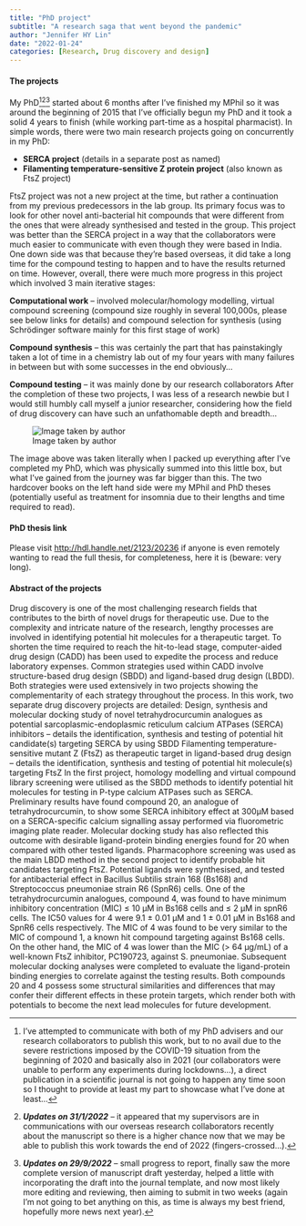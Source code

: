 ```yaml
---
title: "PhD project"
subtitle: "A research saga that went beyond the pandemic"
author: "Jennifer HY Lin"
date: "2022-01-24"
categories: [Research, Drug discovery and design]
---
```


#### **The projects**

My PhD[^1][^2][^3] started about 6 months after I've finished my MPhil so it was around the beginning of 2015 that I've officially begun my PhD and it took a solid 4 years to finish (while working part-time as a hospital pharmacist). In simple words, there were two main research projects going on concurrently in my PhD:

[^1]: I've attempted to communicate with both of my PhD advisers and our research collaborators to publish this work, but to no avail due to the severe restrictions imposed by the COVID-19 situation from the beginning of 2020 and basically also in 2021 (our collaborators were unable to perform any experiments during lockdowns...), a direct publication in a scientific journal is not going to happen any time soon so I thought to provide at least my part to showcase what I've done at least... 

[^2]: ***Updates on 31/1/2022*** – it appeared that my supervisors are in communications with our overseas research collaborators recently about the manuscript so there is a higher chance now that we may be able to publish this work towards the end of 2022 (fingers-crossed…).

[^3]: ***Updates on 29/9/2022*** -- small progress to report, finally saw the more complete version of manuscript draft yesterday, helped a little with incorporating the draft into the journal template, and now most likely more editing and reviewing, then aiming to submit in two weeks (again I'm not going to bet anything on this, as time is always my best friend, hopefully more news next year). 


-   **SERCA project** (details in a separate post as named)
-   **Filamenting temperature-sensitive Z protein project** (also known as FtsZ project)

FtsZ project was not a new project at the time, but rather a continuation from my previous predecessors in the lab group. Its primary focus was to look for other novel anti-bacterial hit compounds that were different from the ones that were already synthesised and tested in the group. This project was better than the SERCA project in a way that the collaborators were much easier to communicate with even though they were based in India. One down side was that because they're based overseas, it did take a long time for the compound testing to happen and to have the results returned on time. However, overall, there were much more progress in this project which involved 3 main iterative stages:

**Computational work** -- involved molecular/homology modelling, virtual compound screening (compound size roughly in several 100,000s, please see below links for details) and compound selection for synthesis (using Schrödinger software mainly for this first stage of work)

**Compound synthesis** -- this was certainly the part that has painstakingly taken a lot of time in a chemistry lab out of my four years with many failures in between but with some successes in the end obviously...

**Compound testing** -- it was mainly done by our research collaborators After the completion of these two projects, I was less of a research newbie but I would still humbly call myself a junior researcher, considering how the field of drug discovery can have such an unfathomable depth and breadth...

![Image taken by author](End%20of%20PhD.jpg)

The image above was taken literally when I packed up everything after I've completed my PhD, which was physically summed into this little box, but what I've gained from the journey was far bigger than this. The two hardcover books on the left hand side were my MPhil and PhD theses (potentially useful as treatment for insomnia due to their lengths and time required to read).


#### **PhD thesis link**

Please visit [http://hdl.handle.net/2123/20236](http://hdl.handle.net/2123/20236) if anyone is even remotely wanting to read the full thesis, for completeness, here it is (beware: very long).


#### **Abstract of the projects**

Drug discovery is one of the most challenging research fields that contributes to the birth of novel drugs for therapeutic use. Due to the complexity and intricate nature of the research, lengthy processes are involved in identifying potential hit molecules for a therapeutic target. To shorten the time required to reach the hit-to-lead stage, computer-aided drug design (CADD) has been used to expedite the process and reduce laboratory expenses. Common strategies used within CADD involve structure-based drug design (SBDD) and ligand-based drug design (LBDD). Both strategies were used extensively in two projects showing the complementarity of each strategy throughout the process. In this work, two separate drug discovery projects are detailed: Design, synthesis and molecular docking study of novel tetrahydrocurcumin analogues as potential sarcoplasmic-endoplasmic reticulum calcium ATPases (SERCA) inhibitors -- details the identification, synthesis and testing of potential hit candidate(s) targeting SERCA by using SBDD Filamenting temperature-sensitive mutant Z (FtsZ) as therapeutic target in ligand-based drug design -- details the identification, synthesis and testing of potential hit molecule(s) targeting FtsZ In the first project, homology modelling and virtual compound library screening were utilised as the SBDD methods to identify potential hit molecules for testing in P-type calcium ATPases such as SERCA. Preliminary results have found compound 20, an analogue of tetrahydrocurcumin, to show some SERCA inhibitory effect at 300µM based on a SERCA-specific calcium signalling assay performed via fluorometric imaging plate reader. Molecular docking study has also reflected this outcome with desirable ligand-protein binding energies found for 20 when compared with other tested ligands. Pharmacophore screening was used as the main LBDD method in the second project to identify probable hit candidates targeting FtsZ. Potential ligands were synthesised, and tested for antibacterial effect in Bacillus Subtilis strain 168 (Bs168) and Streptococcus pneumoniae strain R6 (SpnR6) cells. One of the tetrahydrocurcumin analogues, compound 4, was found to have minimum inhibitory concentration (MIC) ≤ 10 µM in Bs168 cells and ≤ 2 µM in spnR6 cells. The IC50 values for 4 were 9.1 ± 0.01 µM and 1 ± 0.01 µM in Bs168 and SpnR6 cells respectively. The MIC of 4 was found to be very similar to the MIC of compound 1, a known hit compound targeting against Bs168 cells. On the other hand, the MIC of 4 was lower than the MIC (\> 64 µg/mL) of a well-known FtsZ inhibitor, PC190723, against S. pneumoniae. Subsequent molecular docking analyses were completed to evaluate the ligand-protein binding energies to correlate against the testing results. Both compounds 20 and 4 possess some structural similarities and differences that may confer their different effects in these protein targets, which render both with potentials to become the next lead molecules for future development.

